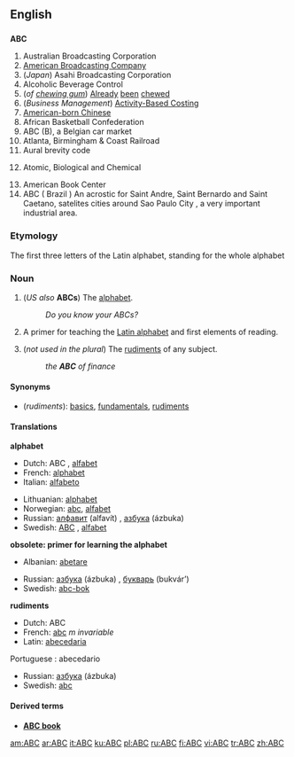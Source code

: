 {{see|abc}}
==English==

==={{initialism}}===
'''ABC'''

# Australian Broadcasting Corporation
# [[wikipedia:American_Broadcasting_Company|American Broadcasting Company]]
# (''Japan'') Asahi Broadcasting Corporation
# Alcoholic Beverage Control
# (''of [[chewing gum]]'') [[Already]] [[been]] [[chew]]ed
# (''Business Management'') [[w:Activity-based costing|Activity-Based Costing]]
# [[w:American-born Chinese|American-born Chinese]]
# African Basketball Confederation
# ABC (B), a Belgian car market
# Atlanta, Birmingham & Coast Railroad
# Aural brevity code
# {{Military}} Atomic, Biological and Chemical
# American Book Center
# ABC ( Brazil ) An acrostic for Saint Andre, Saint Bernardo and Saint Caetano, satelites cities around Sao Paulo City , a very important industrial area.

===Etymology===
The first three letters of the Latin alphabet, standing for the whole alphabet

===Noun===
{{en-noun}}

# (''US also'' '''ABCs''') {{uncountable}} The [[alphabet]].
#: ''Do you know your ABCs?''
# {{obsolete}} A primer for teaching the [[Latin alphabet]] and first elements of reading.
# (''not used in the plural'') The [[rudiment]]s of any subject.
#: ''the '''ABC''' of finance''

====Synonyms====
*(''rudiments''): [[basic]]s, [[fundamental]]s, [[rudiment]]s

====Translations====
'''alphabet'''
{{top}}
*Dutch: ABC {{n}}, [[alfabet]] {{n}}
*French: [[alphabet]] {{m}}
*Italian: [[alfabeto]] {{m}}
{{mid}}
*Lithuanian: [[alphabet#Lithuanian|alphabet]] {{m}}
*Norwegian: [[abc]], [[alfabet]] {{n}}
*Russian: [[алфавит]] (alfavít) {{m}}, [[азбука#Russian|азбука]] (ázbuka) {{f}}
*Swedish: [[ABC#Swedish|ABC]] {{n}}, [[alfabet]] {{n}}
{{bottom}}

'''obsolete: primer for learning the alphabet'''
{{top}}
*Albanian: [[abetare]]
{{mid}}
*Russian: [[азбука]] (ázbuka) {{f}}, [[букварь]] (bukvár’) {{m}}
*Swedish: [[abc-bok]] {{c}}
{{bottom}}

'''rudiments'''
{{top}}
*Dutch: ABC {{n}}
*French: [[abc]] ''m invariable''
*Latin: [[abecedaria]] {{f}}
{{mid}}
Portuguese :  abecedario
*Russian: [[азбука#Russian|азбука]] (ázbuka) {{f}}
*Swedish: [[abc]] {{n}}
{{bottom}}

====Derived terms====
*'''[[ABC book]]'''<!-- a primer. Shakespeare, ''King John, I-i'', as an "absey" book-->

[[am:ABC]]
[[ar:ABC]]
[[it:ABC]]
[[ku:ABC]]
[[pl:ABC]]
[[ru:ABC]]
[[fi:ABC]]
[[vi:ABC]]
[[tr:ABC]]
[[zh:ABC]]